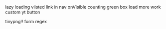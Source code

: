 lazy loading
viisted link in nav 
onVisible counting green box
load more work
custom yt button

tinypng!!
form regex
